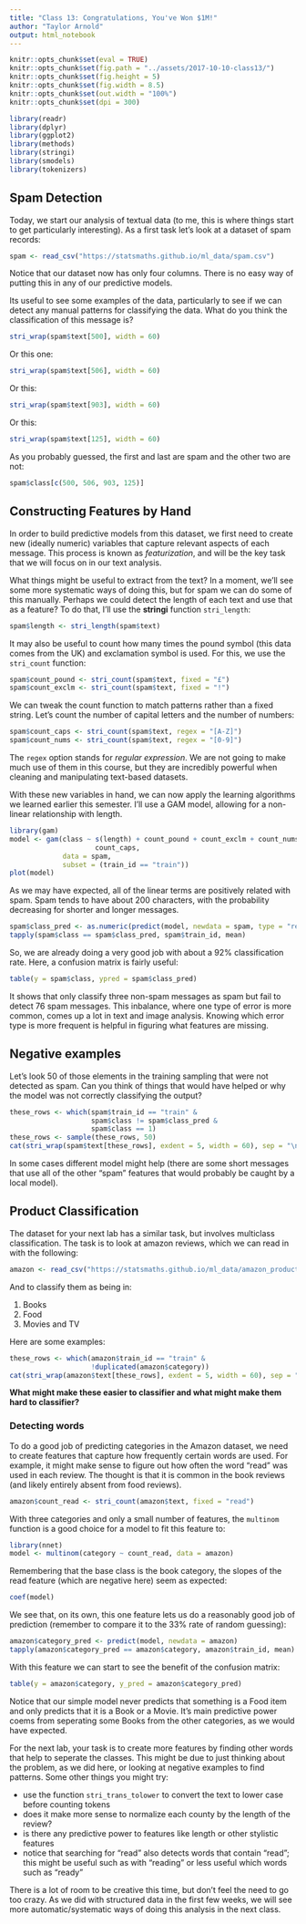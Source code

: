 ```yaml
---
title: "Class 13: Congratulations, You've Won $1M!"
author: "Taylor Arnold"
output: html_notebook
---
```



```r
knitr::opts_chunk$set(eval = TRUE)
knitr::opts_chunk$set(fig.path = "../assets/2017-10-10-class13/")
knitr::opts_chunk$set(fig.height = 5)
knitr::opts_chunk$set(fig.width = 8.5)
knitr::opts_chunk$set(out.width = "100%")
knitr::opts_chunk$set(dpi = 300)
```

```r
library(readr)
library(dplyr)
library(ggplot2)
library(methods)
library(stringi)
library(smodels)
library(tokenizers)
```

## Spam Detection

Today, we start our analysis of textual data (to me, this is where things
start to get particularly interesting). As a first task let's look at a
dataset of spam records:

```r
spam <- read_csv("https://statsmaths.github.io/ml_data/spam.csv")
```

Notice that our dataset now has only four columns. There is no easy way of
putting this in any of our predictive models.

Its useful to see some examples of the data, particularly to see if we can
detect any manual patterns for classifying the data. What do you think the
classification of this message is?

```r
stri_wrap(spam$text[500], width = 60)
```

Or this one:

```r
stri_wrap(spam$text[506], width = 60)
```

Or this:

```r
stri_wrap(spam$text[903], width = 60)
```

Or this:

```r
stri_wrap(spam$text[125], width = 60)
```

As you probably guessed, the first and last are spam and the other two
are not:

```r
spam$class[c(500, 506, 903, 125)]
```

## Constructing Features by Hand

In order to build predictive models from this dataset, we first need to
create new (ideally numeric) variables that capture relevant aspects of
each message. This process is known as *featurization*, and will be the
key task that we will focus on in our text analysis.

What things might be useful to extract from the text? In a moment, we'll
see some more systematic ways of doing this, but for spam we can do some
of this manually. Perhaps we could detect the length of each text and use
that as a feature? To do that, I'll use the **stringi** function `stri_length`:

```r
spam$length <- stri_length(spam$text)
```

It may also be useful to count how many times the pound symbol (this data
comes from the UK) and exclamation symbol is used. For this, we use the
`stri_count` function:

```r
spam$count_pound <- stri_count(spam$text, fixed = "£")
spam$count_exclm <- stri_count(spam$text, fixed = "!")
```

We can tweak the count function to match patterns rather than a fixed
string. Let's count the number of capital letters and the number of
numbers:

```r
spam$count_caps <- stri_count(spam$text, regex = "[A-Z]")
spam$count_nums <- stri_count(spam$text, regex = "[0-9]")
```

The `regex` option stands for *regular expression*. We are not going to
make much use of them in this course, but they are incredibly powerful
when cleaning and manipulating text-based datasets.

With these new variables in hand, we can now apply the learning algorithms
we learned earlier this semester. I'll use a GAM model, allowing for a
non-linear relationship with length.

```r
library(gam)
model <- gam(class ~ s(length) + count_pound + count_exclm + count_nums +
                     count_caps,
             data = spam,
             subset = (train_id == "train"))
plot(model)
```

As we may have expected, all of the linear terms are positively related
with spam. Spam tends to have about 200 characters, with the probability
decreasing for shorter and longer messages.

```r
spam$class_pred <- as.numeric(predict(model, newdata = spam, type = "response") > 0.5)
tapply(spam$class == spam$class_pred, spam$train_id, mean)
```

So, we are already doing a very good job with about a 92% classification
rate. Here, a confusion matrix is fairly useful:

```r
table(y = spam$class, ypred = spam$class_pred)
```

It shows that only classify three non-spam messages as spam but fail
to detect 76 spam messages. This inbalance, where one type of error is
more common, comes up a lot in text and image analysis. Knowing which
error type is more frequent is helpful in figuring what features are
missing.

## Negative examples

Let's look 50 of those elements in the training sampling that were not
detected as spam. Can you think of things that would have helped
or why the model was not correctly classifying the output?

```r
these_rows <- which(spam$train_id == "train" &
                    spam$class != spam$class_pred &
                    spam$class == 1)
these_rows <- sample(these_rows, 50)
cat(stri_wrap(spam$text[these_rows], exdent = 5, width = 60), sep = "\n")
```

In some cases different model might help (there are some short messages
that use all of the other "spam" features that would probably be caught by
a local model).

## Product Classification

The dataset for your next lab has a similar task, but involves multiclass
classification. The task is to look at amazon reviews, which we can read
in with the following:

```r
amazon <- read_csv("https://statsmaths.github.io/ml_data/amazon_product_class.csv")
```

And to classify them as being in:

1. Books
2. Food
3. Movies and TV

Here are some examples:

```r
these_rows <- which(amazon$train_id == "train" &
                    !duplicated(amazon$category))
cat(stri_wrap(amazon$text[these_rows], exdent = 5, width = 60), sep = "\n")
```

**What might make these easier to classifier and what might make them
hard to classifier?**

### Detecting words

To do a good job of predicting categories in the Amazon dataset, we need
to create features that capture how frequently certain words are used.
For example, it might make sense to figure out how often the word "read"
was used in each review. The thought is that it is common in the
book reviews (and likely entirely absent from food reviews).

```r
amazon$count_read <- stri_count(amazon$text, fixed = "read")
```

With three categories and only a small number of features, the `multinom`
function is a good choice for a model to fit this feature to:

```r
library(nnet)
model <- multinom(category ~ count_read, data = amazon)
```

Remembering that the base class is the book category, the slopes
of the read feature (which are negative here) seem as expected:

```r
coef(model)
```

We see that, on its own, this one feature lets us do a reasonably good
job of prediction (remember to compare it to the 33% rate of random
guessing):

```r
amazon$category_pred <- predict(model, newdata = amazon)
tapply(amazon$category_pred == amazon$category, amazon$train_id, mean)
```

With this feature we can start to see the benefit of the confusion
matrix:

```r
table(y = amazon$category, y_pred = amazon$category_pred)
```

Notice that our simple model never predicts that something is a Food
item and only predicts that it is a Book or a Movie. It's main predictive
power coems from seperating some Books from the other categories, as we
would have expected.

For the next lab, your task is to create more features by finding other
words that help to seperate the classes. This might be due to just thinking
about the problem, as we did here, or looking at negative examples to find
patterns. Some other things you might try:

- use the function `stri_trans_tolower` to convert the text to lower
case before counting tokens
- does it make more sense to normalize each county by the length of
the review?
- is there any predictive power to features like length or other stylistic
features
- notice that searching for "read" also detects words that contain "read";
this might be useful such as with "reading" or less useful which words
such as "ready"

There is a lot of room to be creative this time, but don't feel the need
to go too crazy. As we did with structured data in the first few weeks,
we will see more automatic/systematic ways of doing this analysis in the
next class.








